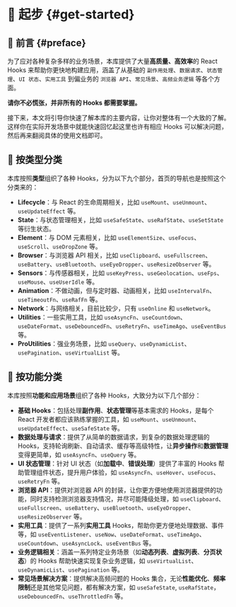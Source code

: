 # 🏃 起步 \{#get-started}

## 💬 前言 \{#preface}

为了应对各种复杂多样的业务场景，本库提供了大量**高质量、高效率**的 React Hooks 来帮助你更快地构建应用，涵盖了从基础的 `副作用处理`、`数据请求`、`状态管理`、`UI 状态`、`实用工具` 到偏业务的 `浏览器 API`、`常见场景`、`高频业务逻辑` 等各个方面。

**请你不必慌张，并非所有的 Hooks 都需要掌握。**

接下来，本文将引导你快速了解本库的主要内容，让你对整体有一个大致的了解。这样你在实际开发场景中就能快速回忆起这里也许有相应 Hooks 可以解决问题，然后再来翻阅具体的使用文档即可。

## 🔖 按类型分类

本库按照**类型**组织了各种 Hooks，分为以下九个部分，首页的导航也是按照这个分类来的：

- **Lifecycle**：与 React 的生命周期相关，比如 `useMount`、`useUnmount`、`useUpdateEffect` 等。
- **State**：与状态管理相关，比如 `useSafeState`、`useRafState`、`useSetState` 等衍生状态。
- **Element**：与 DOM 元素相关，比如 `useElementSize`、`useFocus`、`useScroll`、`useDropZone` 等。
- **Browser**：与浏览器 API 相关，比如 `useClipboard`、`useFullscreen`、`useBattery`、`useBluetooth`、`useEyeDropper`、`useResizeObserver` 等。
- **Sensors**：与传感器相关，比如 `useKeyPress`、`useGeolocation`、`useFps`、`useMouse`、`useUserIdle` 等。
- **Animation**：不做动画，但与定时器、动画相关，比如 `useIntervalFn`、`useTimeoutFn`、`useRafFn` 等。
- **Network**：与网络相关，目前比较少，只有 `useOnline` 和 `useNetwork`。
- **Utilities**：一些实用工具，比如 `useAsyncFn`、`useCountdown`、`useDateFormat`、`useDebouncedFn`、`useRetryFn`、`useTimeAgo`、`useEventBus` 等。
- **ProUtilities**：强业务场景，比如 `useQuery`、`useDynamicList`、`usePagination`、`useVirtualList` 等。

## 🍱 按功能分类

本库按照**功能和应用场景**组织了各种 Hooks，大致分为以下几个部分：

- **基础 Hooks**：包括处理**副作用**、**状态管理**等基本需求的 Hooks，是每个 React 开发者都应该熟练掌握的工具，如 `useMount`、`useUnmount`、`useUpdateEffect`、`useSafeState` 等。
- **数据处理与请求**：提供了从简单的数据请求，到复杂的数据处理逻辑的 Hooks，支持轮询刷新、自动请求、缓存等高级特性，让**异步操作**和**数据管理**变得更简单，如 `useAsyncFn`、`useQuery` 等。
- **UI 状态管理**：针对 UI 状态（如**加载中**、**错误处理**）提供了丰富的 Hooks 帮助管理组件状态，提升用户体验，如 `useAsyncFn`、`useHover`、`useFocus`、`useRetryFn` 等。
- **浏览器 API**：提供对浏览器 API 的封装，让你更方便地使用浏览器提供的功能，同时支持检测浏览器支持情况，并尽可能降级处理，如 `useClipboard`、`useFullscreen`、`useBattery`、`useBluetooth`、`useEyeDropper`、`useResizeObserver` 等。
- **实用工具**：提供了一系列**实用工具** Hooks，帮助你更方便地处理数据、事件等，如 `useEventListener`、`useNow`、`useDateFormat`、`useTimeAgo`、`useCountdown`、`useAsyncLock`、`useEventBus` 等。
- **业务逻辑相关**：涵盖一系列特定业务场景（如**动态列表**、**虚拟列表**、**分页状态**）的 Hooks 帮助快速实现复杂业务逻辑，如 `useVirtualList`、`useDynamicList`、`usePagination` 等。
- **常见场景解决方案**：提供解决高频问题的 Hooks 集合，无论**性能优化**、**频率限制**还是其他常见问题，都有解决方案，如 `useSafeState`, `useRafState`， `useDebouncedFn`、`useThrottledFn` 等。
